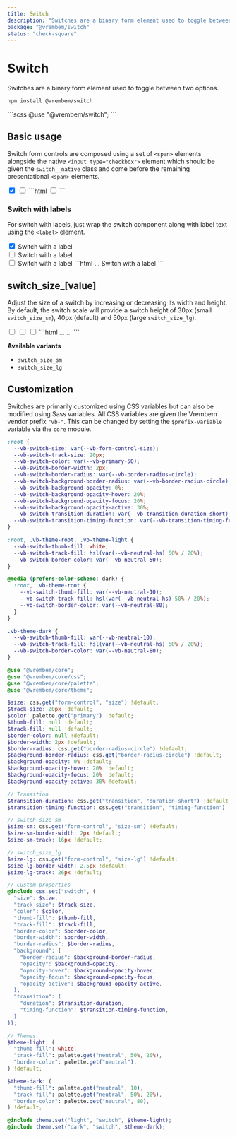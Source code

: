 ```yaml
---
title: Switch
description: "Switches are a binary form element used to toggle between two options."
package: "@vrembem/switch"
status: "check-square"
---
```



# Switch

Switches are a binary form element used to toggle between two options.

```sh
npm install @vrembem/switch
```

<CodeExample lang="scss">
  ```scss
  @use "@vrembem/switch";
  ```
</CodeExample>

## Basic usage

Switch form controls are composed using a set of `<span>` elements alongside the native `<input type="checkbox">` element which should be given the `switch__native` class and come before the remaining presentational `<span>` elements.

<CodeExample>
  <Fragment slot="output">
    <span class="switch">
      <input type="checkbox" class="switch__native" checked />
      <span class="switch__background">
        <span class="switch__track">
          <span class="switch__thumb"></span>
        </span>
      </span>
    </span>
    <span class="switch">
      <input type="checkbox" class="switch__native" />
      <span class="switch__background">
        <span class="switch__track">
          <span class="switch__thumb"></span>
        </span>
      </span>
    </span>
  </Fragment>
  ```html
  <span class="switch">
    <input type="checkbox" class="switch__native">
    <span class="switch__background">
      <span class="switch__track">
        <span class="switch__thumb"></span>
      </span>
    </span>
  </span>
  ```
</CodeExample>

### Switch with labels

For switch with labels, just wrap the switch component along with label text using the `<label>` element.

<CodeExample>
  <Fragment slot="output">
    <label class="flex flex_inline flex_gap_sm align-items-center">
      <span class="switch">
        <input type="checkbox" class="switch__native" checked />
        <span class="switch__background">
          <span class="switch__track">
            <span class="switch__thumb"></span>
          </span>
        </span>
      </span>
      <span>Switch with a label</span>
    </label>
    <br />
    <label class="flex flex_inline flex_gap_sm align-items-center">
      <span class="switch">
        <input type="checkbox" class="switch__native" />
        <span class="switch__background">
          <span class="switch__track">
            <span class="switch__thumb"></span>
          </span>
        </span>
      </span>
      <span>Switch with a label</span>
    </label>
    <br />
    <label class="flex flex_inline flex_gap_sm align-items-center">
      <span class="switch">
        <input type="checkbox" class="switch__native" />
        <span class="switch__background">
          <span class="switch__track">
            <span class="switch__thumb"></span>
          </span>
        </span>
      </span>
      <span>Switch with a label</span>
    </label>
  </Fragment>
  ```html
  <label>
    <span class="switch">
      ...
    </span>
    <span>Switch with a label</span>
  </label>
  ```
</CodeExample>

## switch_size_[value]

Adjust the size of a switch by increasing or decreasing its width and height. By default, the switch scale will provide a switch height of 30px (small `switch_size_sm`), 40px (default) and 50px (large `switch_size_lg`).

<CodeExample>
  <Fragment slot="output">
    <span class="switch switch_size_sm">
      <input type="checkbox" class="switch__native" />
      <span class="switch__background">
        <span class="switch__track">
          <span class="switch__thumb"></span>
        </span>
      </span>
    </span>
    <span class="switch">
      <input type="checkbox" class="switch__native" />
      <span class="switch__background">
        <span class="switch__track">
          <span class="switch__thumb"></span>
        </span>
      </span>
    </span>
    <span class="switch switch_size_lg">
      <input type="checkbox" class="switch__native" />
      <span class="switch__background">
        <span class="switch__track">
          <span class="switch__thumb"></span>
        </span>
      </span>
    </span>
  </Fragment>
  ```html
  <span class="switch switch_size_sm">
    ...
  </span>

  <span class="switch switch_size_lg">
    ...
  </span>
  ```
</CodeExample>

**Available variants**

- `switch_size_sm`
- `switch_size_lg`

## Customization

Switches are primarily customized using CSS variables but can also be modified using Sass variables. All CSS variables are given the Vrembem vendor prefix `"vb-"`. This can be changed by setting the `$prefix-variable` variable via the `core` module.

<DocBlock name="CSS Variables" src="switch/src/_root.scss">

```scss
:root {
  --vb-switch-size: var(--vb-form-control-size);
  --vb-switch-track-size: 20px;
  --vb-switch-color: var(--vb-primary-50);
  --vb-switch-border-width: 2px;
  --vb-switch-border-radius: var(--vb-border-radius-circle);
  --vb-switch-background-border-radius: var(--vb-border-radius-circle);
  --vb-switch-background-opacity: 0%;
  --vb-switch-background-opacity-hover: 20%;
  --vb-switch-background-opacity-focus: 20%;
  --vb-switch-background-opacity-active: 30%;
  --vb-switch-transition-duration: var(--vb-transition-duration-short);
  --vb-switch-transition-timing-function: var(--vb-transition-timing-function);
}

:root, .vb-theme-root, .vb-theme-light {
  --vb-switch-thumb-fill: white;
  --vb-switch-track-fill: hsl(var(--vb-neutral-hs) 50% / 20%);
  --vb-switch-border-color: var(--vb-neutral-50);
}

@media (prefers-color-scheme: dark) {
  :root, .vb-theme-root {
    --vb-switch-thumb-fill: var(--vb-neutral-10);
    --vb-switch-track-fill: hsl(var(--vb-neutral-hs) 50% / 20%);
    --vb-switch-border-color: var(--vb-neutral-80);
  }
}

.vb-theme-dark {
  --vb-switch-thumb-fill: var(--vb-neutral-10);
  --vb-switch-track-fill: hsl(var(--vb-neutral-hs) 50% / 20%);
  --vb-switch-border-color: var(--vb-neutral-80);
}
```
</DocBlock>

<DocBlock name="SCSS Variables" src="switch/src/_variables.scss">

```scss
@use "@vrembem/core";
@use "@vrembem/core/css";
@use "@vrembem/core/palette";
@use "@vrembem/core/theme";

$size: css.get("form-control", "size") !default;
$track-size: 20px !default;
$color: palette.get("primary") !default;
$thumb-fill: null !default;
$track-fill: null !default;
$border-color: null !default;
$border-width: 2px !default;
$border-radius: css.get("border-radius-circle") !default;
$background-border-radius: css.get("border-radius-circle") !default;
$background-opacity: 0% !default;
$background-opacity-hover: 20% !default;
$background-opacity-focus: 20% !default;
$background-opacity-active: 30% !default;

// Transition
$transition-duration: css.get("transition", "duration-short") !default;
$transition-timing-function: css.get("transition", "timing-function") !default;

// switch_size_sm
$size-sm: css.get("form-control", "size-sm") !default;
$size-sm-border-width: 2px !default;
$size-sm-track: 16px !default;

// switch_size_lg
$size-lg: css.get("form-control", "size-lg") !default;
$size-lg-border-width: 2.5px !default;
$size-lg-track: 26px !default;

// Custom properties
@include css.set("switch", (
  "size": $size,
  "track-size": $track-size,
  "color": $color,
  "thumb-fill": $thumb-fill,
  "track-fill": $track-fill,
  "border-color": $border-color,
  "border-width": $border-width,
  "border-radius": $border-radius,
  "background": (
    "border-radius": $background-border-radius,
    "opacity": $background-opacity,
    "opacity-hover": $background-opacity-hover,
    "opacity-focus": $background-opacity-focus,
    "opacity-active": $background-opacity-active,
  ),
  "transition": (
    "duration": $transition-duration,
    "timing-function": $transition-timing-function,
  )
));

// Themes
$theme-light: (
  "thumb-fill": white,
  "track-fill": palette.get("neutral", 50%, 20%),
  "border-color": palette.get("neutral"),
) !default;

$theme-dark: (
  "thumb-fill": palette.get("neutral", 10),
  "track-fill": palette.get("neutral", 50%, 20%),
  "border-color": palette.get("neutral", 80),
) !default;

@include theme.set("light", "switch", $theme-light);
@include theme.set("dark", "switch", $theme-dark);
```
</DocBlock>
